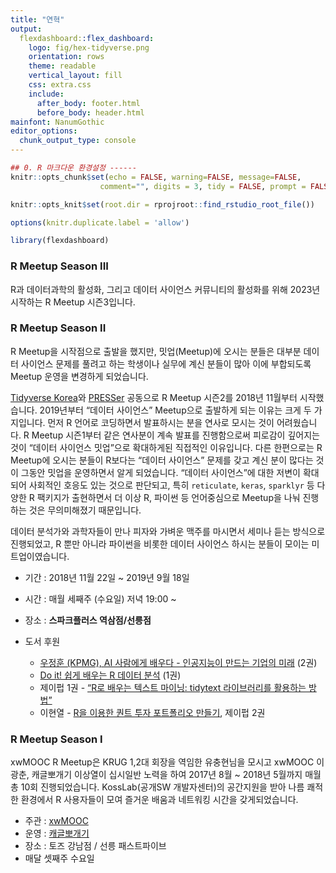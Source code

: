```yaml
---
title: "연혁"
output:
  flexdashboard::flex_dashboard:
    logo: fig/hex-tidyverse.png
    orientation: rows
    theme: readable
    vertical_layout: fill
    css: extra.css
    include:
      after_body: footer.html
      before_body: header.html
mainfont: NanumGothic
editor_options:
  chunk_output_type: console
---
```


```r
## 0. R 마크다운 환경설정 ------
knitr::opts_chunk$set(echo = FALSE, warning=FALSE, message=FALSE,
                    comment="", digits = 3, tidy = FALSE, prompt = FALSE, fig.align = 'center')

knitr::opts_knit$set(root.dir = rprojroot::find_rstudio_root_file())

options(knitr.duplicate.label = 'allow')

library(flexdashboard)
```

### R Meetup Season III

R과 데이터과학의 활성화, 그리고 데이터 사이언스 커뮤니티의 활성화를 위해 2023년 시작하는 R Meetup 시즌3입니다.

### R Meetup Season II

R Meetup을 시작점으로 출발을 했지만, 밋업(Meetup)에 오시는 분들은 대부분 데이터 사이언스 문제를 풀려고 하는 학생이나 실무에 계신 분들이 많아 이에 부합되도록
Meetup 운영을 변경하게 되었습니다.

[Tidyverse Korea](https://www.facebook.com/groups/tidyverse/)와 [PRESSer](https://www.facebook.com/groups/1473988286034801/) 공동으로 R Meetup 시즌2를 2018년 11월부터 시작했습니다. 2019년부터 "데이터 사이언스" Meetup으로 출발하게 되는 이유는 크게 두 가지입니다. 먼저 R 언어로 코딩하면서 발표하시는 분을 연사로 모시는 것이 어려웠습니다. R Meetup 시즌1부터 같은 연사분이 계속 발표를 진행함으로써 피로감이 깊어지는 것이 "데이터 사이언스 밋업"으로 확대하게된 직접적인 이유입니다. 다른 한편으로는 R Meetup에 오시는 분들이 R보다는 "데이터 사이언스" 문제를 갖고 계신 분이 많다는 것이 그동안 밋업을 운영하면서 알게 되었습니다. "데이터 사이언스"에 대한 저변이 확대되어 사회적인 호응도 있는 것으로 판단되고, 특히  `reticulate`, `keras`, `sparklyr` 등 다양한 R 팩키지가 출현하면서 더 이상 R, 파이썬 등 언어중심으로 Meetup을 나눠 진행하는 것은 무의미해졌기 때문입니다.

데이터 분석가와 과학자들이 만나 피자와 가벼운 맥주를 마시면서 세미나 듣는 방식으로 진행되었고, R 뿐만 아니라 파이썬을 비롯한 데이터 사이언스 하시는 분들이 모이는 미트업이였습니다.

- 기간 : 2018년 11월 22일 ~ 2019년 9월 18일
- 시간 : 매월 세째주 (수요일) 저녁 19:00 ~
- 장소 : **스파크플러스 역삼점/선릉점**

- 도서 후원
  - [우정훈 (KPMG), AI 사람에게 배우다 - 인공지능이 만드는 기업의 미래](https://www.aladin.co.kr/shop/wproduct.aspx?ItemId=195774023) (2권)
  - [Do it! 쉽게 배우는 R 데이터 분석](https://bit.ly/2TzaSJa) (1권)
  - 제이펍 1권 - ["R로 배우는 텍스트 마이닝: tidytext 라이브러리를 활용하는 방법"](https://jpub.tistory.com/924)
  - 이현열 - [R을 이용한 퀀트 투자 포트폴리오 만들기](http://www.yes24.com/Product/Goods/78125551), 제이펍 2권

### R Meetup Season I

xwMOOC R Meetup은 KRUG 1,2대 회장을 역임한 유충현님을 모시고 xwMOOC 이광춘, 캐글뽀개기 이상열이 십시일반
노력을 하여 2017년 8월 ~ 2018년 5월까지 매월 총 10회 진행되었습니다.
KossLab(공개SW 개발자센터)의 공간지원을 받아 나름 쾌적한 환경에서 R 사용자들이 모여 즐거운 배움과 네트워킹 시간을 갖게되었습니다.

- 주관 : [xwMOOC](https://www.facebook.com/xwmooc/)
- 운영 : [캐글뽀개기](https://www.facebook.com/groups/kagglebreak/)
- 장소 : 토즈 강남점 / 선릉 패스트파이브
- 매달 셋째주 수요일
